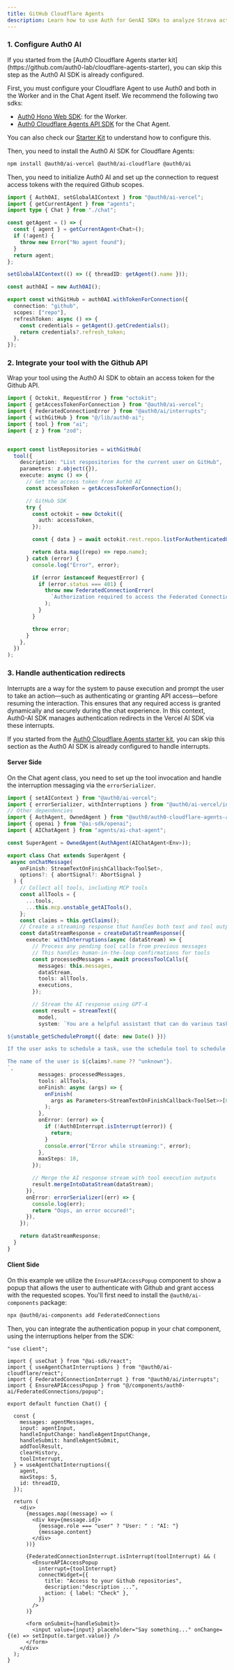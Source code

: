```yaml
---
title: GitHub Cloudflare Agents
description: Learn how to use Auth for GenAI SDKs to analyze Strava activities.
---
```


### 1. Configure Auth0 AI

<Note>
  If you started from the [Auth0 Cloudflare Agents starter kit](https://github.com/auth0-lab/cloudflare-agents-starter), you can skip this step as the Auth0 AI SDK is already configured.
</Note>

First, you must configure your Cloudflare Agent to use Auth0 and both in the Worker and in the Chat Agent itself. We recommend the following two sdks:
- [Auth0 Hono Web SDK](https://github.com/auth0-lab/auth0-hono): for the Worker.
- [Auth0 Cloudflare Agents API SDK](https://github.com/auth0-lab/auth0-cloudflare-agents-api) for the Chat Agent.

You can also check our [Starter Kit](https://github.com/auth0-lab/cloudflare-agents-starter) to understand how to configure this.


Then, you need to install the Auth0 AI SDK for Cloudflare Agents:

```bash lines
npm install @auth0/ai-vercel @auth0/ai-cloudflare @auth0/ai
```

Then, you need to initialize Auth0 AI and set up the connection to request access tokens with the required Github scopes.

```typescript lines ./src/lib/auth0-ai.ts wrap
import { Auth0AI, setGlobalAIContext } from "@auth0/ai-vercel";
import { getCurrentAgent } from "agents";
import type { Chat } from "./chat";

const getAgent = () => {
  const { agent } = getCurrentAgent<Chat>();
  if (!agent) {
    throw new Error("No agent found");
  }
  return agent;
};

setGlobalAIContext(() => ({ threadID: getAgent().name }));

const auth0AI = new Auth0AI();

export const withGitHub = auth0AI.withTokenForConnection({
  connection: "github",
  scopes: ["repo"],
  refreshToken: async () => {
    const credentials = getAgent().getCredentials();
    return credentials?.refresh_token;
  },
});
```

### 2. Integrate your tool with the Github API

Wrap your tool using the Auth0 AI SDK to obtain an access token for the Github API.

```typescript lines ./src/agent/tools/listRepositories.ts wrap highlight={2-4,9,15,19-21,31-33}
import { Octokit, RequestError } from "octokit";
import { getAccessTokenForConnection } from "@auth0/ai-vercel";
import { FederatedConnectionError } from "@auth0/ai/interrupts";
import { withGitHub } from "@/lib/auth0-ai";
import { tool } from "ai";
import { z } from "zod";


export const listRepositories = withGitHub(
  tool({
    description: "List respositories for the current user on GitHub",
    parameters: z.object({}),
    execute: async () => {
      // Get the access token from Auth0 AI
      const accessToken = getAccessTokenForConnection();

      // GitHub SDK
      try {
        const octokit = new Octokit({
          auth: accessToken,
        });

        const { data } = await octokit.rest.repos.listForAuthenticatedUser();

        return data.map((repo) => repo.name);
      } catch (error) {
        console.log("Error", error);

        if (error instanceof RequestError) {
          if (error.status === 401) {
            throw new FederatedConnectionError(
              `Authorization required to access the Federated Connection`
            );
          }
        }

        throw error;
      }
    },
  })
);
```

### 3. Handle authentication redirects

Interrupts are a way for the system to pause execution and prompt the user to take an action—such as authenticating or granting API access—before resuming the interaction. This ensures that any required access is granted dynamically and securely during the chat experience. In this context, Auth0-AI SDK manages authentication redirects in the Vercel AI SDK via these interrupts.

<Note>If you started from the [Auth0 Cloudflare Agents starter kit](https://github.com/auth0-lab/cloudflare-agents-starter), you can skip this section as the Auth0 AI SDK is already configured to handle interrupts.</Note>

#### Server Side

On the Chat agent class, you need to set up the tool invocation and handle the interruption messaging via the `errorSerializer`.

```typescript lines ./src/agent/chat.ts wrap highlight={1-2,52-54,63-66}
import { setAIContext } from "@auth0/ai-vercel";
import { errorSerializer, withInterruptions } from "@auth0/ai-vercel/interrupts";
// Other dependencies
import { AuthAgent, OwnedAgent } from "@auth0/auth0-cloudflare-agents-api";
import { openai } from "@ai-sdk/openai";
import { AIChatAgent } from "agents/ai-chat-agent";

const SuperAgent = OwnedAgent(AuthAgent(AIChatAgent<Env>));

export class Chat extends SuperAgent {
 async onChatMessage(
    onFinish: StreamTextOnFinishCallback<ToolSet>,
    options?: { abortSignal?: AbortSignal }
  ) {
    // Collect all tools, including MCP tools
    const allTools = {
      ...tools,
      ...this.mcp.unstable_getAITools(),
    };
    const claims = this.getClaims();
    // Create a streaming response that handles both text and tool outputs
    const dataStreamResponse = createDataStreamResponse({
      execute: withInterruptions(async (dataStream) => {
        // Process any pending tool calls from previous messages
        // This handles human-in-the-loop confirmations for tools
        const processedMessages = await processToolCalls({
          messages: this.messages,
          dataStream,
          tools: allTools,
          executions,
        });

        // Stream the AI response using GPT-4
        const result = streamText({
          model,
          system: `You are a helpful assistant that can do various tasks...

${unstable_getSchedulePrompt({ date: new Date() })}

If the user asks to schedule a task, use the schedule tool to schedule the task.

The name of the user is ${claims?.name ?? "unknown"}.
`,
          messages: processedMessages,
          tools: allTools,
          onFinish: async (args) => {
            onFinish(
              args as Parameters<StreamTextOnFinishCallback<ToolSet>>[0]
            );
          },
          onError: (error) => {
            if (!Auth0Interrupt.isInterrupt(error)) {
              return;
            }
            console.error("Error while streaming:", error);
          },
          maxSteps: 10,
        });

        // Merge the AI response stream with tool execution outputs
        result.mergeIntoDataStream(dataStream);
      }),
      onError: errorSerializer((err) => {
        console.log(err);
        return "Oops, an error occured!";
      }),
    });

    return dataStreamResponse;
  }
}
```

#### Client Side

On this example we utilize the `EnsureAPIAccessPopup` component to show a popup that allows the user to authenticate with Github and grant access with the requested scopes. You'll first need to install the `@auth0/ai-components` package:

```bash lines
npx @auth0/ai-components add FederatedConnections
```

Then, you can integrate the authentication popup in your chat component, using the interruptions helper from the SDK:

```tsx lines ./src/components/chat.tsx wrap highlight={4-6,17-18,33-42}
"use client";

import { useChat } from "@ai-sdk/react";
import { useAgentChatInterruptions } from "@auth0/ai-cloudflare/react";
import { FederatedConnectionInterrupt } from "@auth0/ai/interrupts";
import { EnsureAPIAccessPopup } from "@/components/auth0-ai/FederatedConnections/popup";

export default function Chat() {

  const {
    messages: agentMessages,
    input: agentInput,
    handleInputChange: handleAgentInputChange,
    handleSubmit: handleAgentSubmit,
    addToolResult,
    clearHistory,
    toolInterrupt,
  } = useAgentChatInterruptions({
    agent,
    maxSteps: 5,
    id: threadID,
  });

  return (
    <div>
      {messages.map((message) => (
        <div key={message.id}>
          {message.role === "user" ? "User: " : "AI: "}
          {message.content}
        </div>
      ))}

      {FederatedConnectionInterrupt.isInterrupt(toolInterrupt) && (
        <EnsureAPIAccessPopup
          interrupt={toolInterrupt}
          connectWidget={{
            title: "Access to your Github repositories",
            description:"description ...",
            action: { label: "Check" },
          }}
        />
      )}

      <form onSubmit={handleSubmit}>
        <input value={input} placeholder="Say something..." onChange={(e) => setInput(e.target.value)} />
      </form>
    </div>
  );
}
```
